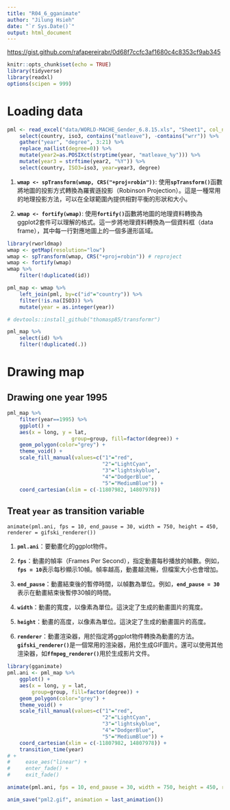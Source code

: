 ```yaml
---
title: "R04_6_gganimate"
author: "Jilung Hsieh"
date: "`r Sys.Date()`"
output: html_document
---
```


<https://gist.github.com/rafapereirabr/0d68f7ccfc3af1680c4c8353cf9ab345>

```r
knitr::opts_chunk$set(echo = TRUE)
library(tidyverse)
library(readxl)
options(scipen = 999)
```

# Loading data

```r
pml <- read_excel("data/WORLD-MACHE_Gender_6.8.15.xls", "Sheet1", col_names=T) %>%
	select(country, iso3, contains("matleave"), -contains("wrr")) %>%
	gather("year", "degree", 3:21) %>%
	replace_na(list(degree=0)) %>%
	mutate(year2=as.POSIXct(strptime(year, "matleave_%y"))) %>%
	mutate(year3 = strftime(year2, "%Y")) %>%
    select(country, ISO3=iso3, year=year3, degree)
```

1.  **`wmap <- spTransform(wmap, CRS("+proj=robin"))`**: 使用**`spTransform()`**函數將地圖的投影方式轉換為羅賓遜投影（Robinson Projection）。這是一種常用的地理投影方法，可以在全球範圍內提供相對平衡的形狀和大小。

2.  **`wmap <- fortify(wmap)`**: 使用**`fortify()`**函數將地圖的地理資料轉換為ggplot2套件可以理解的格式。這一步將地理資料轉換為一個資料框（data frame），其中每一行對應地圖上的一個多邊形區域。

```r
library(rworldmap)
wmap <- getMap(resolution="low")
wmap <- spTransform(wmap, CRS("+proj=robin")) # reproject
wmap <- fortify(wmap)
wmap %>%
    filter(!duplicated(id))
```

```r
pml_map <- wmap %>%
    left_join(pml, by=c("id"="country")) %>%
    filter(!is.na(ISO3)) %>%
    mutate(year = as.integer(year))

# devtools::install_github("thomasp85/transformr")

pml_map %>%
    select(id) %>%
    filter(!duplicated(.))
```

# Drawing map

## Drawing one year 1995

```r
pml_map %>%
    filter(year==1995) %>%
    ggplot() + 
    aes(x = long, y = lat, 
                     group=group, fill=factor(degree)) + 
    geom_polygon(color="grey") +
    theme_void() + 
    scale_fill_manual(values=c("1"="red",
                               "2"="LightCyan",
                               "3"="lightskyblue",
                               "4"="DodgerBlue",
                               "5"="MediumBlue")) + 
    coord_cartesian(xlim = c(-11807982, 14807978))
```

## Treat `year` as transition variable

`animate(pml.ani, fps = 10, end_pause = 30, width = 750, height = 450, renderer = gifski_renderer())`

1.  **`pml.ani`**：要動畫化的ggplot物件。

2.  **`fps`**：動畫的幀率（Frames Per Second），指定動畫每秒播放的幀數。例如，**`fps = 10`**表示每秒顯示10幀。幀率越高，動畫越流暢，但檔案大小也會增加。

3.  **`end_pause`**：動畫結束後的暫停時間，以幀數為單位。例如，**`end_pause = 30`**表示在動畫結束後暫停30幀的時間。

4.  **`width`**：動畫的寬度，以像素為單位。這決定了生成的動畫圖片的寬度。

5.  **`height`**：動畫的高度，以像素為單位。這決定了生成的動畫圖片的高度。

6.  **`renderer`**：動畫渲染器，用於指定將ggplot物件轉換為動畫的方法。**`gifski_renderer()`**是一個常用的渲染器，用於生成GIF圖片。還可以使用其他渲染器，如**`ffmpeg_renderer()`**用於生成影片文件。

```r
library(gganimate)
pml.ani <- pml_map %>%
    ggplot() + 
    aes(x = long, y = lat, 
        group=group, fill=factor(degree)) + 
    geom_polygon(color="grey") +
    theme_void() + 
    scale_fill_manual(values=c("1"="red",
                               "2"="LightCyan",
                               "3"="lightskyblue",
                               "4"="DodgerBlue",
                               "5"="MediumBlue")) + 
    coord_cartesian(xlim = c(-11807982, 14807978)) + 
    transition_time(year)
# + 
#     ease_aes("linear") +
#     enter_fade() +
#     exit_fade()

animate(pml.ani, fps = 10, end_pause = 30, width = 750, height = 450, renderer = gifski_renderer())

anim_save("pml2.gif", animation = last_animation())
```
